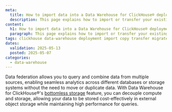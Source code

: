```yaml
---
meta:
  title: How to import data into a Data Warehouse for ClickHouse® deployment
  description: This page explains how to import or transfer your existing data into a Scaleway Data Warehouse using ClickHouse®.
content:
  h1: How to import data into a Data Warehouse for ClickHouse® deployment
  paragraph: This page explains how to import or transfer your existing data into a Scaleway Data Warehouse using ClickHouse®.
tags: clickhouse data-warehouse deployment import copy transfer migrate data federation
dates:
  validation: 2025-05-13
  posted: 2025-05-07
categories:
  - data-warehouse
---
```


Data federation allows you to query and combine data from multiple sources, enabling seamless analytics across different databases or storage systems without the need to move or duplicate data. With Data Warehouse for ClickHouse®'s [bottomless storage](/data-warehouse/concepts/#bottomless-storage) feature, you can decouple compute and storage, allowing your data to be stored cost-effectively in external object storage while maintaining high performance for queries.


